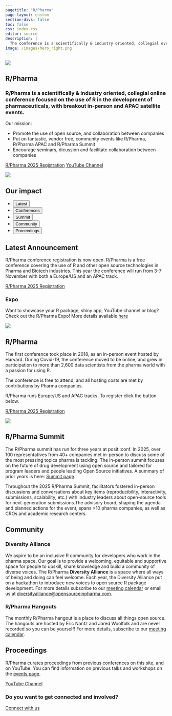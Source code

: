```yaml
---
pagetitle: "R/Pharma"
page-layout: custom
section-divs: false
toc: false
css: index.css
editor: source
description: | 
  The conference is a scientifically & industry oriented, collegial event focused on the use of R in the development of pharmaceuticals.
image: /images/hero_right.png
---
```


::: {.hero-banner}

::: {.hero-image .hero-image-left}
![](images/hero_left.png){fig-alt="Stack of three printed articles with text, code, and graphics."}
:::

::: {.content-block}

# R/Pharma

### R/Pharma is a scientifically & industry oriented, collegial online conference focused on the use of R in the development of pharmaceuticals, with breakout in-person and APAC satellite events.

Our mission:

- Promote the use of open source, and collaboration between companies 
- Put on fantastic, vendor free, community events like R/Pharma, R/Pharma APAC and R/Pharma Summit
- Encourage seminars, dicussion and facilitate collaboration between companies

::: {.hero-buttons}
[R/Pharma 2025 Registration](https://events.zoom.us/ev/Ai-geyS63AOzr-Tskeu2jwsPAZkX9yQixTAJuQzNT-h_rw24wX-p~AnyGxi92zGyWPS_7xPj-Oax9RjoaU3pZS0DjeX45ML084eyqq4qo6O7BMg){.btn-action-primary .btn-action .btn .btn-success .btn-lg role="button"}
[YouTube Channel](https://www.youtube.com/rinpharma){.btn-action-warning .btn-action .btn .btn-warning .btn-lg role="button"}
::: 

:::

::: {.hero-image .hero-image-right}
![](images/hero_right.png){fig-alt="Stack of three printed articles with text, code, and graphics."}
:::

:::


::: {.hello-quarto}
::: {.content-block}

::: {.hello-quarto-banner}
# Our impact 
<ul class="nav nav-pills" id="hello-quarto-tab" role="tablist">
  <li class="nav-item" role="presentation">
    <button class="nav-link active" id="annoucementtab" data-bs-toggle="tab" data-bs-target="#announcement" type="button" role="tab" aria-controls="announcement" aria-selected="true">Latest</button>
  </li>
  <li class="nav-item" role="presentation">
    <button class="nav-link" id="conference-tab" data-bs-toggle="tab" data-bs-target="#conference" type="button" role="tab" aria-controls="conference" aria-selected="true">Conferences</button>
  </li>
  <li class="nav-item" role="presentation">
    <button class="nav-link" id="summit-tab" data-bs-toggle="tab" data-bs-target="#summit" type="button" role="tab" aria-controls="summit" aria-selected="false">Summit</button>
  </li>
  <li class="nav-item" role="presentation">
    <button class="nav-link" id="community-tab" data-bs-toggle="tab" data-bs-target="#community" type="button" role="tab" aria-controls="community" aria-selected="false">Community</button>
  </li>
  <li class="nav-item" role="presentation">
    <button class="nav-link" id="proceedings-tab" data-bs-toggle="tab" data-bs-target="#proceedings" type="button" role="tab" aria-controls="proceedings" aria-selected="false">Proceedings</button>
  </li>
</ul>
:::

<div class="tab-content" id="hello-quarto-tabcontent">

<div class="tab-pane fade show active" id="announcement" role="tabpanel" aria-labelledby="announcement-tab">

::: {.grid}
::: {.g-col-lg-6 .g-col-12}
## Latest Announcement

R/Pharma conference registration is now open.  R/Pharma is a free conference covering the use of R and other open source technologies in Pharma and Biotech industries.  This year the conference will run from 3-7 November with both a Europe/US and an APAC track.

:::: {.hero-buttons}
[R/Pharma 2025 Registration](https://events.zoom.us/ev/Ai-geyS63AOzr-Tskeu2jwsPAZkX9yQixTAJuQzNT-h_rw24wX-p~AnyGxi92zGyWPS_7xPj-Oax9RjoaU3pZS0DjeX45ML084eyqq4qo6O7BMg){.btn-action-primary .btn-action .btn .btn-success .btn-lg role="button"}
:::: 

### Expo

Want to showcase your R package, shiny app, YouTube channel or blog?  Check out the R/Pharma Expo!  More details available [here](docs/blog/posts/2025-10-18-expo/)

:::

::: {.g-col-lg-6 .g-col-12}
![](images/rinpharma-square.png){fig-alt="R/Pharma on pill background." fig-align="center" layout-valign="center"}
:::
:::

</div>

<div class="tab-pane fade show" id="conference" role="tabpanel" aria-labelledby="conference-tab">

::: {.grid}
::: {.g-col-lg-6 .g-col-12}
## R/Pharma

The first conference took place in 2018, as an in-person event hosted by Harvard. During Covid-19, the conference moved to be online, and grew in participation to more than 2,600 data scientists from the pharma world with a passion for using R.

The conference is free to attend, and all hosting costs are met by contributions by 
Pharma companies.

R/Pharma runs Europe/US and APAC tracks.  To register click the button below.

:::: {.hero-buttons}
[R/Pharma 2025 Registration](https://events.zoom.us/ev/Ai-geyS63AOzr-Tskeu2jwsPAZkX9yQixTAJuQzNT-h_rw24wX-p~AnyGxi92zGyWPS_7xPj-Oax9RjoaU3pZS0DjeX45ML084eyqq4qo6O7BMg){.btn-action-primary .btn-action .btn .btn-success .btn-lg role="button"}
:::: 

:::

::: {.g-col-lg-6 .g-col-12}
![](images/rinpharma-square.png){fig-alt="R/Pharma on pill background." fig-align="center" layout-valign="center"}
:::
:::

</div>

<div class="tab-pane fade" id="summit" role="tabpanel" aria-labelledby="summit-tab">

::: {.grid}
::: {.g-col-lg-12 .g-col-12}

## R/Pharma Summit

The R/Pharma summit has run for three years at posit::conf.  In 2025, over 100 representatives from 40+ companies met in-person to discuss some of the most pressing topics pharma is tackling.  The in-person summit focuses on the future of drug development using open source and tailored for program leaders and people leading Open Source initiatives. A summary of prior years is here: [Summit page](/docs/summit). 

Throughout the 2025 R/Pharma Summit, facilitators fostered in-person discussions and conversations about key items (reproducibility, interactivity, submissions, scalability, etc.) with industry leaders about open-source tools for next-generation submissions.The advisory board, shaping the agenda and planned actions for the event, spans >10 pharma companies, as well as CROs and academic research centers.

:::
:::

</div>

<div class="tab-pane fade" id="community" role="tabpanel" aria-labelledby="community-tab">

::: {.grid}
::: {.g-col-lg-12 .g-col-12}
## Community

### Diversity Alliance

We aspire to be an inclusive R community for developers who work in the pharma space. Our goal is to provide a welcoming, equitable and supportive space for people to upskill, share knowledge and build a community of diverse voices. The R/Pharma **Diversity Alliance** is a space where all ways of being and doing can feel welcome.  Each year, the Diversity Alliance put on a hackathon to introduce new voices to open source R package development.  For more details subscribe to our [meeting calendar](https://www.addevent.com/calendar/AD808454) or email us at [diversityalliance@opensourceinpharma.com](mailto:diversityalliance@opensourceinpharma.com).

### R/Pharma Hangouts

The monthly R/Pharma hangout is a place to discuss all things open source.  The hangouts are hosted by Eric Nantz and Jared Woolfolk and are never recorded so you can be yourself!  For more details, subscribe to our [meeting calendar](https://www.addevent.com/calendar/wC797942).

:::
:::

</div>

<div class="tab-pane fade" id="proceedings" role="tabpanel" aria-labelledby="proceedings-tab">

::: {.grid}
::: {.g-col-lg-12 .g-col-12}
## Proceedings

R/Pharma curates proceedings from previous conferences on this site, and on YouTube.  You can find information on previous talks and workshops on the [events page](/docs/events).

:::: {.hero-buttons}
[YouTube Channel](https://www.youtube.com/rinpharma){.btn-action-warning .btn-action .btn .btn-warning .btn-lg role="button"}
:::: 

:::


:::

</div>

</div>



::: {.grid}


:::
:::
:::




::: {.get-started .alt-background}
::: {.content-block}

### Do you want to get connected and involved?

[Connect with us](/contact.qmd){.btn-action-primary  .btn-action .btn .btn-success .btn-lg role="button"}

:::
:::

